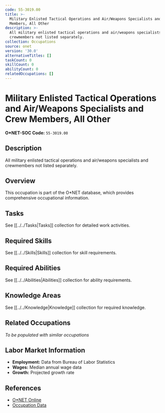 ```yaml
---
code: 55-3019.00
title: >-
  Military Enlisted Tactical Operations and Air/Weapons Specialists and Crew
  Members, All Other
description: >-
  All military enlisted tactical operations and air/weapons specialists and
  crewmembers not listed separately.
collection: Occupations
source: onet
version: '30.0'
alternativeTitles: []
taskCount: 0
skillCount: 0
abilityCount: 0
relatedOccupations: []
---
```

# Military Enlisted Tactical Operations and Air/Weapons Specialists and Crew Members, All Other

**O*NET-SOC Code:** `55-3019.00`

## Description

All military enlisted tactical operations and air/weapons specialists and crewmembers not listed separately.

## Overview

This occupation is part of the O*NET database, which provides comprehensive occupational information.

## Tasks

See [[../../Tasks|Tasks]] collection for detailed work activities.

## Required Skills

See [[../../Skills|Skills]] collection for skill requirements.

## Required Abilities

See [[../../Abilities|Abilities]] collection for ability requirements.

## Knowledge Areas

See [[../../Knowledge|Knowledge]] collection for required knowledge.

## Related Occupations

*To be populated with similar occupations*

## Labor Market Information

- **Employment:** Data from Bureau of Labor Statistics
- **Wages:** Median annual wage data
- **Growth:** Projected growth rate

## References

- [O*NET Online](https://www.onetonline.org/link/summary/55-3019.00)
- [Occupation Data](https://www.onetcenter.org/)
